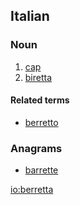 ==Italian==

===Noun===
{{it-noun|berrett|f|a|e}}

# [[cap]]
# [[biretta]]

====Related terms====
* [[berretto]]

===Anagrams===
* [[barrette#Italian|barrette]]

[[io:berretta]]